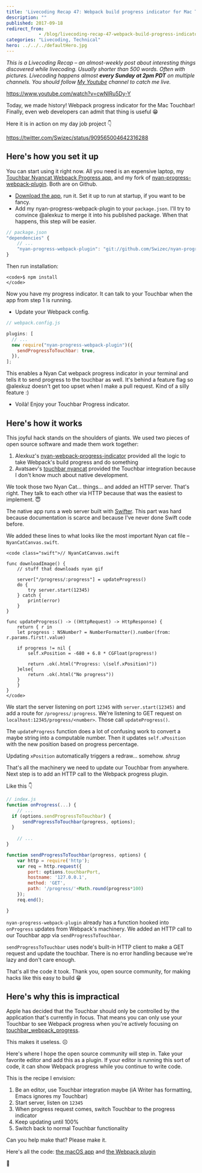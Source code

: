 ```yaml
---
title: 'Livecoding Recap 47: Webpack build progress indicator for Mac Touchbar'
description: ""
published: 2017-09-18
redirect_from: 
            - /blog/livecoding-recap-47-webpack-build-progress-indicator-mac-touchbar/swizec/7808
categories: "Livecoding, Technical"
hero: ../../../defaultHero.jpg
---
```

_This is a Livecoding Recap – an almost-weekly post about interesting things discovered while livecoding. Usually shorter than 500 words. Often with pictures. Livecoding happens almost **every Sunday at 2pm PDT** on multiple channels. You should follow [My Youtube](https://www.youtube.com/TheSwizec) channel to catch me live._



https://www.youtube.com/watch?v=cwNlRu5Dy-Y



Today, we made history! Webpack progress indicator for the Mac Touchbar! Finally, even web developers can admit that thing is useful 😁



Here it is in action on my day job project 👇



https://twitter.com/Swizec/status/909565004642316288



## Here&#x27;s how you set it up



You can start using it right now. All you need is an expensive laptop, my [Touchbar Nyancat Webpack Progress app](https://github.com/Swizec/touchbar_webpack_progress), and my fork of [nyan-progress-webpack-plugin](https://github.com/Swizec/nyan-progress-webpack-plugin/tree/send-progress-to-touchbar). Both are on Github.



- [Download the app](https://github.com/Swizec/touchbar_webpack_progress), run it. Set it up to run at startup, if you want to be fancy.
- Add my nyan-progress-webpack-plugin to your `package.json`. I&#x27;ll try to convince @alexkuz to merge it into his published package. When that happens, this step will be easier.



```javascript
// package.json
"dependencies" {
    // ...
    "nyan-progress-webpack-plugin": "git://github.com/Swizec/nyan-progress-webpack-plugin#send-progress-to-touchbar",
}
```



Then run installation:



```undefined
<code>$ npm install
</code>
```



Now you have my progress indicator. It can talk to your Touchbar when the app from step 1 is running.



- Update your Webpack config.



```javascript
// webpack.config.js

plugins: [
  // ...
  new require("nyan-progress-webpack-plugin")({
    sendProgressToTouchbar: true,
  }),
];
```



This enables a Nyan Cat webpack progress indicator in your terminal and tells it to send progress to the touchbar as well. It&#x27;s behind a feature flag so @alexkuz doesn&#x27;t get too upset when I make a pull request. Kind of a silly feature :)



- Voilà! Enjoy your Touchbar Progress indicator.



## Here&#x27;s how it works



This joyful hack stands on the shoulders of giants. We used two pieces of open source software and made them work together:



1. Alexkuz&#x27;s [nyan-webpack-progress-indicator](https://github.com/alexkuz/nyan-progress-webpack-plugin) provided all the logic to take Webpack&#x27;s build progress and do something
2. Avatsaev&#x27;s [touchbar nyancat](https://github.com/avatsaev/touchbar_nyancat) provided the Touchbar integration because I don&#x27;t know much about native development.



We took those two Nyan Cat… things… and added an HTTP server. That&#x27;s right. They talk to each other via HTTP because that was the easiest to implement. 😇



The native app runs a web server built with [Swifter](https://github.com/httpswift/swifter). This part was hard because documentation is scarce and because I&#x27;ve never done Swift code before.



We added these lines to what looks like the most important Nyan cat file – `NyanCatCanvas.swift`.



```undefined
<code class="swift">// NyanCatCanvas.swift

func downloadImage() {
    // stuff that downloads nyan gif

    server["/progress/:progress"] = updateProgress()
    do {
        try server.start(12345)
    } catch {
        print(error)
    }
}

func updateProgress() -> ((HttpRequest) -> HttpResponse) {
    return { r in
    let progress : NSNumber? = NumberFormatter().number(from: r.params.first!.value)

    if progress != nil {
        self.xPosition = -680 + 6.8 * CGFloat(progress!)

        return .ok(.html("Progress: \(self.xPosition)"))
    }else{
        return .ok(.html("No progress"))
    }
    }
}
</code>
```



We start the server listening on port `12345` with `server.start(12345)` and add a route for `/progress/:progress`. We&#x27;re listening to GET request on `localhost:12345/progress/<number>`. Those call `updateProgress()`.



The `updateProgress` function does a lot of confusing work to convert a maybe string into a computable number. Then it updates `self.xPosition` with the new position based on progress percentage.



Updating `xPosition` automatically triggers a redraw… somehow. _shrug_



That&#x27;s all the machinery we need to update our Touchbar from anywhere. Next step is to add an HTTP call to the Webpack progress plugin.



Like this 👇



```javascript
// index.js
function onProgress(...) {
    // ...
  if (options.sendProgressToTouchbar) {
      sendProgressToTouchbar(progress, options);
  }
 
    // ...
}

function sendProgressToTouchbar(progress, options) {
    var http = require('http');
    var req = http.request({
        port: options.touchbarPort,
        hostname: '127.0.0.1',
        method: 'GET',
        path: '/progress/'+Math.round(progress*100)
    });
    req.end();

}
```



`nyan-progress-webpack-plugin` already has a function hooked into `onProgress` updates from Webpack&#x27;s machinery. We added an HTTP call to our Touchbar app via `sendProgressToTouchbar`.



`sendProgressToTouchbar` uses node&#x27;s built-in HTTP client to make a GET request and update the touchbar. There is no error handling because we&#x27;re lazy and don&#x27;t care enough.



That&#x27;s all the code it took. Thank you, open source community, for making hacks like this easy to build 😁



## Here&#x27;s why this is impractical



Apple has decided that the Touchbar should only be controlled by the application that&#x27;s currently in focus. That means you can only use your Touchbar to see Webpack progress when you&#x27;re actively focusing on [touchbar_webpack_progress](https://github.com/Swizec/touchbar_webpack_progress).



This makes it useless. ☹️



Here&#x27;s where I hope the open source community will step in. Take your favorite editor and add this as a plugin. If your editor is running this sort of code, it can show Webpack progress while you continue to write code.



This is the recipe I envision:



1. Be an editor, use Touchbar integration maybe (iA Writer has formatting, Emacs ignores my Touchbar)
2. Start server, listen on `12345`
3. When progress request comes, switch Touchbar to the progress indicator
4. Keep updating until 100%
5. Switch back to normal Touchbar functionality



Can you help make that? Please make it.



Here&#x27;s all the code: [the macOS app](https://github.com/Swizec/touchbar_webpack_progress) and [the Webpack plugin](https://github.com/Swizec/nyan-progress-webpack-plugin/tree/send-progress-to-touchbar)



🤘